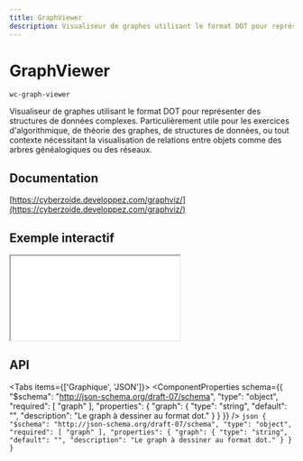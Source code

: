 ```yaml
---
title: GraphViewer
description: Visualiseur de graphes utilisant le format DOT pour représenter des structures de données complexes. Particulièrement utile pour les exercices d'algorithmique, de théorie des graphes, de structures de données, ou tout contexte nécessitant la visualisation de relations entre objets comme des arbres généalogiques ou des réseaux.
---
```



# GraphViewer

`wc-graph-viewer`

Visualiseur de graphes utilisant le format DOT pour représenter des structures de données complexes. Particulièrement utile pour les exercices d'algorithmique, de théorie des graphes, de structures de données, ou tout contexte nécessitant la visualisation de relations entre objets comme des arbres généalogiques ou des réseaux.

## Documentation

[https://cyberzoide.developpez.com/graphviz/](https://cyberzoide.developpez.com/graphviz/)

## Exemple interactif

<iframe
  src={useAbsoluteUrl('playground/components/wc-graph-viewer')}
  style={{ width: '100%', height: '700px', border: 'none' }}
></iframe>

## API

<Tabs items={['Graphique', 'JSON']}>
  <Tab>
    <ComponentProperties schema={{
  "$schema": "http://json-schema.org/draft-07/schema",
  "type": "object",
  "required": [
    "graph"
  ],
  "properties": {
    "graph": {
      "type": "string",
      "default": "",
      "description": "Le graph à dessiner au format dot."
    }
  }
}} />
  </Tab>
  <Tab>
    ```json
    {
  "$schema": "http://json-schema.org/draft-07/schema",
  "type": "object",
  "required": [
    "graph"
  ],
  "properties": {
    "graph": {
      "type": "string",
      "default": "",
      "description": "Le graph à dessiner au format dot."
    }
  }
}
    ```
  </Tab>
</Tabs>
